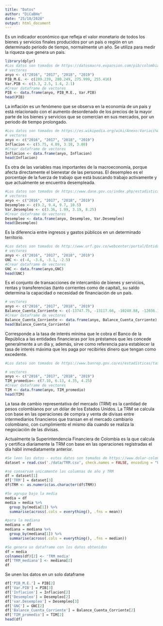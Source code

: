```yaml
---
title: "Datos"
author: "DiCaBHe"
date: "25/10/2020"
output: html_document
---
```


\textbf{A continuación se preseenta el proceso que se ejecutó para generar un dataframe con las variables de PIB, Inflación, Desempleo, Balance Fiscal, Balance en Cuenta Corriente, Tasa de intervención, TRM}

\textbf{Para el PIB:} Es un indicador económico que refleja el valor monetario de todos los bienes y servicios finales producidos por un país o región en un determinado periodo de tiempo, normalmente un año. Se utiliza para medir la riqueza que genera un país.

```r
library(dplyr)
#Los datos son tomados de https://datosmacro.expansion.com/pib/colombia
# vectores 
anyo <- c("2016", "2017", "2018", "2019")
PIB_M.E. <- c(289.239, 280.249, 275.999, 255.416)
Var.PIB <- c(3.3, 2.5, 1.4, 2.1)
#Crear dataframe de vectores
PIB <- data.frame(anyo, PIB_M.E., Var.PIB)
head(PIB)
```

\textbf{Para la inflación:} La inflación es un fenómeno que se observa en la economía de un país y está relacionado con el aumento desordenado de los precios de la mayor parte de los bienes y servicios que se comercian en sus mercados, por un periodo de tiempo prolongado.

```r
#Los datos son tomados de https://es.wikipedia.org/wiki/Anexo:Variaci%C3%B3n_de_la_inflaci%C3%B3n_de_Colombia_desde_1946
# vectores 
anyo <- c("2016", "2017", "2018", "2019")
Inflacion <- c(5.75, 4.09, 3.18, 3.80)
#Crear dataframe de vectores
Inflacion <- data.frame(anyo, Inflacion)
head(Inflacion)
```

\textbf{Para el desempleo:} Es otra de las variables mas importantes de la macroeconomía, porque afecta directamente el bienestar de las personas. El desempleo es el porcentaje de la fuerza de trabajo que está buscando trabajo activamente y que actualmente se encuentra desempleada.

```r
#Los datos son tomados de https://www.dane.gov.co/index.php/estadisticas-por-tema/mercado-laboral/empleo-y-desempleo
# vectores 
anyo <- c("2016", "2017", "2018", "2019")
Desempleo <- c(9.2, 9.4, 9.7, 10.5)
Var.Desempleo <- c(3.36, 1.99, 3.19, 8.25)
#Crear dataframe de vectores
Desempleo <- data.frame(anyo, Desempleo, Var.Desempleo)
head(Desempleo)
```


\textbf{Para el balance fiscal:} Es la diferencia entre ingresos y gastos públicos en un determinado territorio.

```r
#Los datos son tomados de http://www.urf.gov.co/webcenter/portal/EntidadesFinancieras/pages_EntidadesFinancieras/PoliticaFiscal/bgg/balancefiscalgobiernocentral?_afrLoop=6729623401772216&_afrWindowMode=2&Adf-Window-Id=mof7t7k7j&_afrFS=16&_afrMT=screen&_afrMFW=768&_afrMFH=720&_afrMFDW=1536&_afrMFDH=864&_afrMFC=8&_afrMFCI=0&_afrMFM=0&_afrMFR=120&_afrMFG=0&_afrMFS=0&_afrMFO=0
# vectores 
anyo <- c("2016", "2017", "2018", "2019")
GNC <- c(-4, -3.6, -3.1, -2.5)
#Crear dataframe de vectores
GNC <- data.frame(anyo,GNC)
head(GNC)
```



\textbf{Para el balance en cuenta corriente:} Es el conjunto de transacciones de intercambio de bienes y servicios, rentas y transferencias (tanto corrientes como de capital), su saldo determina la capacidad o necesidad de financiación de un país.

```r
# vectores 
anyo <- c("2016", "2017", "2018", "2019")
Balance_Cuenta_Corriente <- c(-13747.75, -13117.66, -10240.88, -12036.18)
#Crear dataframe de vectores
Balance_Cuenta_Corriente <- data.frame(anyo, Balance_Cuenta_Corriente)
head(Balance_Cuenta_Corriente)
```

\textbf{Para la tasa de intervención:} Corresponde a la tasa de interés mínima que le cobra el Banco de la República a las entidades financieras por los préstamos que les concede generalmente a un día y, además, sirve como referencia para establecer la tasa de interés máxima que les paga por recibirles dinero que tengan como excedente.


```r
#Los datos son tomados de https://www.banrep.gov.co/es/estadisticas/tasas-interes-politica-monetaria

# vectores 
anyo <- c("2016", "2017", "2018", "2019")
TIM_promedio<- c(7.10, 6.13, 4.35, 4.25)
#Crear dataframe de vectores
TIM <- data.frame(anyo, TIM_promedio)
head(TIM)
```


\textbf{Para la TRM:} La tasa de cambio representativa del mercado (TRM) es la cantidad de pesos colombianos por un dólar de los Estados Unidos. La TRM se calcula con base en las operaciones de compra y venta de divisas entre intermediarios financieros que transan en el mercado cambiario colombiano, con cumplimiento el mismo día cuando se realiza la negociación de las divisas.

Actualmente la Superintendencia Financiera de Colombia es la que calcula y certifica diariamente la TRM con base en las operaciones registradas el día hábil inmediatamente anterior.

```r
#Se leen los datos - estos datos son tomados de https://www.dolar-colombia.com/historico
dataset = read.csv('./data/TRM.csv', check.names = FALSE, encoding = "UTF-8", blank.lines.skip = FALSE, dec=",")

#se conservam unicamente las columnas de año y TRM
df = dataset[1]
df['TRM'] = dataset[3]
df$TRM <- as.numeric(as.character(df$TRM))

#Se agrupa bajo la media
media = df
media = media %>%
  group_by(media[1]) %>%
  summarise(across(.cols = everything(), .fns = mean))

#para la mediana
mediana = df
mediana = mediana %>%
  group_by(mediana[1]) %>%
  summarise(across(.cols = everything(), .fns = median))

#Se genera un dataframe con los datos obtenidos
df = media
colnames(df)[2] <- 'TRM_media'
df['TRM_mediana'] <- mediana[2]
df
```
Se unen los datos en un solo dataframe

```r
df['PIB_M.E.'] = PIB[2]
df['Var.PIB'] = PIB[3]
df['Inflacion'] = Inflacion[2]
df['Desempleo'] = Desempleo[2]
df['var.Desempleo'] = Desempleo[3]
df['GNC'] = GNC[2]
df['Balance_Cuenta_Corriente'] = Balance_Cuenta_Corriente[2]
df['TIM_promedio'] = TIM[2]
head(df)
```

